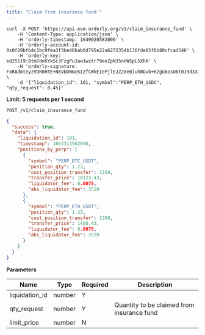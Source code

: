 ```yaml
---
title: "Claim from insurance fund "
---
```

<RequestExample>

```shell cURL
curl -X POST 'https://api-evm.orderly.org/v1/claim_insurance_fund' \
    -H 'Content-Type: application/json' \
    -H 'orderly-timestamp: 1649920583000' \
    -H 'orderly-account-id: 0x0f29bfb4c1bc9fea3f3be46bab6d795e22a6272354b136fde05f6b80cfcad546' \
    -H 'orderly-key: ed25519:8tm7dnKYkSc3FzgPuJaw1wztr79eeZpN35nHW5pL5XhX' \
    -H 'orderly-signature: FxRAdmteyzVDR0HTE+N8VbDNNcKIZfCWkEIePjlEJZz8e0iuhNGvb+KZgG6osU6t0J9d33IWYJALUhA+dnTuBg==' \
    -d '{"liquidation_id": 101, "symbol":"PERP_ETH_USDC", "qty_request": 0.45}'

```
</RequestExample>

**Limit: 5 requests per 1 second**

`POST /v1/claim_insurance_fund`

<ResponseExample>

```json Response
{
  "success": true,
  "data": {
    "liquidation_id": 101,
    "timestamp": 1663313562090,
    "positions_by_perp": [
      {
        "symbol": "PERP_BTC_USDT",
        "position_qty": 1.23,
        "cost_position_transfer": 1350,
        "transfer_price": 18123.43,
        "liquidator_fee": 0.0075,
        "abs_liquidator_fee": 3520
      },
      {
        "symbol": "PERP_ETH_USDT",
        "position_qty": 1.23,
        "cost_position_transfer": 1300,
        "transfer_price": 1400.43,
        "liquidator_fee": 0.0075,
        "abs_liquidator_fee": 3520
      }
    ]
  }
}
```
</ResponseExample>

**Parameters**

| Name                    | Type   | Required | Description                                |
|-------------------------|--------|----------|--------------------------------------------|
| liquidation_id                | number | Y        |                                            |
| qty_request             | number | Y        | Quantity to be claimed from insurance fund |
| limit_price             | number | N        |                                            |



